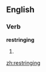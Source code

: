 ==English==

===Verb===
'''restringing'''

# {{third-person singular of|[[restring]]}}

[[zh:restringing]]
